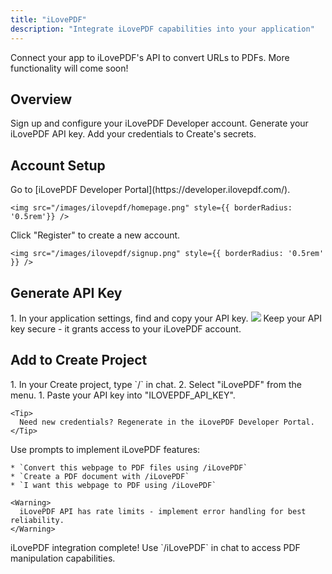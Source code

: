 ```yaml
---
title: "iLovePDF"
description: "Integrate iLovePDF capabilities into your application"
---
```


Connect your app to iLovePDF's API to convert URLs to PDFs. More functionality will come soon!

## Overview

<CardGroup cols={2}>
  <Card title="Create Developer Account" icon="user">
    Sign up and configure your iLovePDF Developer account.
  </Card>
  <Card title="Get API Key" icon="key">
    Generate your iLovePDF API key.
  </Card>
  <Card title="Connect to Create" icon="plug">
    Add your credentials to Create's secrets.
  </Card>
</CardGroup>

## Account Setup

<Steps>
  <Step title="Create an iLovePDF Developer Account">
    Go to [iLovePDF Developer Portal](https://developer.ilovepdf.com/).
    
    <img src="/images/ilovepdf/homepage.png" style={{ borderRadius: '0.5rem'}} />
  </Step>

  <Step title="Sign In">
    Click "Register" to create a new account.
    
    <img src="/images/ilovepdf/signup.png" style={{ borderRadius: '0.5rem' }} />
  </Step>
</Steps>

## Generate API Key

<Steps>
  <Step title="Get Your API Key">
    1. In your application settings, find and copy your API key.
    <img src="/images/ilovepdf/apigen.png" style={{ borderRadius: '0.5rem' }} />
    <Warning>
      Keep your API key secure - it grants access to your iLovePDF account.
    </Warning>
  </Step>
</Steps>

## Add to Create Project

<Steps>
  <Step title="Add the Integration">
    1. In your Create project, type `/` in chat.
    2. Select "iLovePDF" from the menu.
  </Step>

  <Step title="Add Your Credentials">
    1. Paste your API key into "ILOVEPDF_API_KEY".
    
    <Tip>
      Need new credentials? Regenerate in the iLovePDF Developer Portal.
    </Tip>
  </Step>

  <Step title="Start Building">
    Use prompts to implement iLovePDF features:
    
    * `Convert this webpage to PDF files using /iLovePDF`
    * `Create a PDF document with /iLovePDF`
    * `I want this webpage to PDF using /iLovePDF`
    
    <Warning>
      iLovePDF API has rate limits - implement error handling for best reliability.
    </Warning>
  </Step>
</Steps>

<Note type="success">
  iLovePDF integration complete! Use `/iLovePDF` in chat to access PDF manipulation capabilities.
</Note>